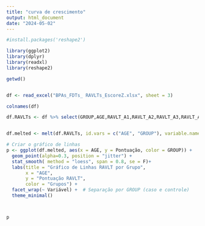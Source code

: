 ```yaml
---
title: "curva de crescimento"
output: html_document
date: "2024-05-02"
---
```


```r
#install.packages('reshape2')

library(ggplot2)
library(dplyr)
library(readxl)
library(reshape2)

getwd()


df <- read_excel("BPAs_FDTs_ RAVLTs_EscoreZ.xlsx", sheet = 3)

colnames(df)

df.RAVLTs <- df %>% select(GROUP,AGE,RAVLT_A1,RAVLT_A2,RAVLT_A3,RAVLT_A4,RAVLT_A5)


df.melted <- melt(df.RAVLTs, id.vars = c("AGE", "GROUP"), variable.name = "Variável", value.name = "Pontuação")

# Criar o gráfico de linhas
p <- ggplot(df.melted, aes(x = AGE, y = Pontuação, color = GROUP)) +
  geom_point(alpha=0.3, position = "jitter") +
  stat_smooth( method = "loess", span = 0.8, se = F)+
  labs(title = "Gráfico de Linhas RAVLT por Grupo",
       x = "AGE",
       y = "Pontuação RAVLT",
       color = "Grupos") +
  facet_wrap(~ Variável) +  # Separação por GROUP (caso e controle)
  theme_minimal()



p
```

